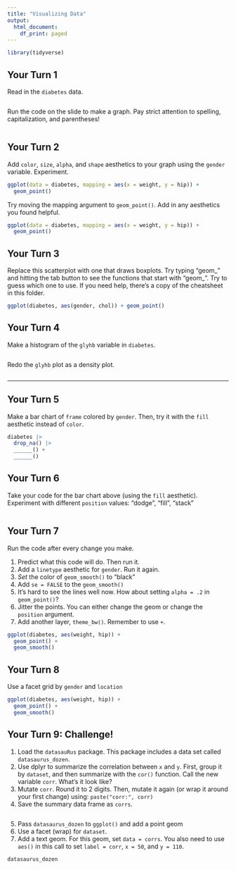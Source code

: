 ```yaml
---
title: "Visualizing Data"
output:
  html_document:
    df_print: paged
---
```


```r
library(tidyverse)
```

## Your Turn 1

Read in the `diabetes` data.

```r

```

Run the code on the slide to make a graph. Pay strict attention to spelling, capitalization, and parentheses!

```r

```

## Your Turn 2

Add `color`, `size`, `alpha`, and `shape` aesthetics to your graph using the `gender` variable. Experiment.  

```r
ggplot(data = diabetes, mapping = aes(x = weight, y = hip)) +
  geom_point()
```

Try moving the mapping argument to `geom_point()`. Add in any aesthetics you found helpful.

```r
ggplot(data = diabetes, mapping = aes(x = weight, y = hip)) +
  geom_point()
```

## Your Turn 3

Replace this scatterplot with one that draws boxplots. Try typing "geom_" and hitting the tab button to see the functions that start with "geom_". Try to guess which one to use. If you need help, there's a copy of the cheatsheet in this folder.

```r
ggplot(diabetes, aes(gender, chol)) + geom_point()
```

## Your Turn 4

Make a histogram of the `glyhb` variable in `diabetes`.

```r

```

Redo the `glyhb` plot as a density plot.

```r

```

---

## Your Turn 5

Make a bar chart of `frame` colored by `gender`. Then, try it with the `fill` aesthetic instead of `color`.

```r
diabetes |> 
  drop_na() |> 
  ______() + 
  ______()
```

## Your Turn 6

Take your code for the bar chart above (using the `fill` aesthetic). Experiment with different `position` values: "dodge", "fill", "stack"

```r

```

## Your Turn 7

Run the code after every change you make.

1. Predict what this code will do. Then run it. 
2. Add a `linetype` aesthetic for `gender`. Run it again.
3. *Set* the color of `geom_smooth()` to "black"
4. Add `se = FALSE` to the `geom_smooth()`
5. It's hard to see the lines well now. How about setting `alpha = .2` in `geom_point()`?
6. Jitter the points. You can either change the geom or change the `position` argument.
7. Add another layer, `theme_bw()`. Remember to use `+`.

```r
ggplot(diabetes, aes(weight, hip)) + 
  geom_point() +
  geom_smooth()
```

## Your Turn 8

Use a facet grid by `gender` and `location`

```r
ggplot(diabetes, aes(weight, hip)) + 
  geom_point() +
  geom_smooth()
```

## Your Turn 9: Challenge!

1. Load the `datasauRus` package. This package includes a data set called `datasaurus_dozen`.
2. Use dplyr to summarize the correlation between `x` and `y`. First, group it by `dataset`, and then summarize with the `cor()` function. Call the new variable `corr`. What's it look like?
3. Mutate `corr`. Round it to 2 digits. Then, mutate it again (or wrap it around your first change) using: `paste("corr:", corr)`
4. Save the summary data frame as `corrs`.

```r

```

5. Pass `datasaurus_dozen` to `ggplot()` and add a point geom
6. Use a facet (wrap) for `dataset`.
7. Add a text geom. For this geom, set `data = corrs`. You also need to use `aes()` in this call to set `label = corr`, `x = 50`, and `y = 110`.

```r
datasaurus_dozen 

```
